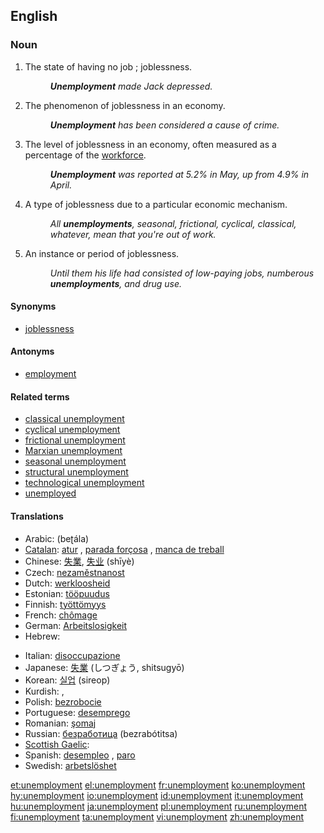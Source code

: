 ==English==

===Noun===
{{en-noun|unemployments|-}}

# The state of having no job<!--pertinent?, which may cause late [[filial life]]-->; joblessness.
#: '''''Unemployment''' made Jack depressed.''
# The phenomenon of joblessness in an economy.
#: '''''Unemployment''' has been considered a cause of crime.''
# The level of joblessness in an economy, often measured as a percentage of the [[workforce]].
#: '''''Unemployment''' was reported at 5.2% in May, up from 4.9% in April.''
# {{countable}} A type of joblessness due to a particular economic mechanism.
#: ''All '''unemployments''', seasonal, frictional, cyclical, classical, whatever, mean that you're out of work.''
# {{countable}} An instance or period of joblessness.
#: ''Until them his life had consisted of low-paying jobs, numberous '''unemployments''', and drug use.''

====Synonyms====
* [[joblessness]]

====Antonyms====
* [[employment]]

====Related terms====
* [[classical unemployment]]
* [[cyclical unemployment]]
* [[frictional unemployment]]
* [[Marxian unemployment]]
* [[seasonal unemployment]]
* [[structural unemployment]]
* [[technological unemployment]]
* [[unemployed]]

====Translations====
{{trans-top|joblessness}}
* Arabic: {{Arab|[[بطالة]]}} (beʈála)
* [[Catalan]]: [[atur]] {{m}}, [[parada forçosa]] {{f}}, [[manca de treball]] {{f}}
* Chinese: [[失業]], [[失业]] (shīyè)
* Czech: [[nezaměstnanost]] {{f}}
* Dutch: [[werkloosheid]] {{f}}
* Estonian: [[tööpuudus]]
* Finnish: [[työttömyys]]
* French: [[chômage]] {{m}}
* German: [[Arbeitslosigkeit]] {{f}}
* Hebrew: {{he-translation|אבטלה|av"talah}} {{f}}
{{trans-mid}}
* Italian: [[disoccupazione]] {{f}}
* Japanese: [[失業]] (しつぎょう, shitsugyō)
* Korean: [[실업]] (sireop)
* Kurdish: {{KUchar|[[بێ ئیشی]]}}, {{KUchar|[[بێکاری]]}}
* Polish: [[bezrobocie]] {{n}}
* Portuguese: [[desemprego]] {{m}}
* Romanian: [[şomaj]] {{n}}
* Russian: [[безработица]] (bezrabótitsa) {{f}}
* [[Scottish Gaelic]]: {{t-|gd|cion-cosnaidh|m}}
* Spanish: [[desempleo]] {{m}}, [[paro]] {{m}} {{italbrac|Spain}}
* Swedish: [[arbetslöshet]]
{{trans-bottom}}

[[et:unemployment]]
[[el:unemployment]]
[[fr:unemployment]]
[[ko:unemployment]]
[[hy:unemployment]]
[[io:unemployment]]
[[id:unemployment]]
[[it:unemployment]]
[[hu:unemployment]]
[[ja:unemployment]]
[[pl:unemployment]]
[[ru:unemployment]]
[[fi:unemployment]]
[[ta:unemployment]]
[[vi:unemployment]]
[[zh:unemployment]]